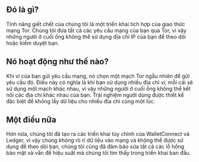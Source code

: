 ## Đó là gì?

<div className="h-2"/>

Tính năng giết chết của chúng tôi là một triển khai tích hợp của giao thức mạng Tor. Chúng tôi đưa tất cả các yêu cầu mạng của bạn qua Tor, vì vậy những người ở cuối ống không thể sử dụng địa chỉ IP của bạn để theo dõi hoặc kiểm duyệt bạn.

<div className="h-4"/>

## Nó hoạt động như thế nào?

<div className="h-2"/>

Khi ví của bạn gửi yêu cầu mạng, nó chọn một mạch Tor ngẫu nhiên để gửi yêu cầu đó. Điều này có nghĩa là khi bạn sử dụng nhiều địa chỉ ví, mỗi cái sẽ sử dụng một mạch khác nhau, vì vậy những người ở cuối ống không thể kết nối các địa chỉ khác nhau của bạn. Trải nghiệm người dùng được thiết kế đặc biệt để không lấy dữ liệu cho nhiều địa chỉ cùng một lúc.

<div className="h-4"/>

## Một điều nữa

<div className="h-2"/>

Hơn nữa, chúng tôi đã tạo ra các triển khai tùy chỉnh của WalletConnect và Ledger, vì vậy chúng không rò rỉ dữ liệu vào mạng và không thể được sử dụng để theo dõi bạn, chúng tôi cũng đã đảm bảo sửa tất cả các lỗ hổng bảo mật và vấn đề hiệu suất mà chúng tôi tìm thấy trong triển khai ban đầu.

